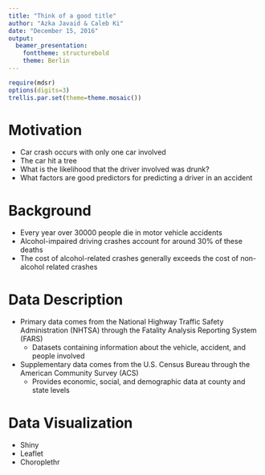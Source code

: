 ```yaml
---
title: "Think of a good title"
author: "Azka Javaid & Caleb Ki"
date: "December 15, 2016"
output:
  beamer_presentation:
    fonttheme: structurebold
    theme: Berlin
---
```


```r
require(mdsr)
options(digits=3)
trellis.par.set(theme=theme.mosaic())
```

# Motivation
- Car crash occurs with only one car involved
- The car hit a tree
- What is the likelihood that the driver involved was drunk?
- What factors are good predictors for predicting a driver in an accident

# Background
- Every year over 30000 people die in motor vehicle accidents
- Alcohol-impaired driving crashes account for around 30% of these deaths
- The cost of alcohol-related crashes generally exceeds the cost of non-alcohol related crashes

# Data Description
- Primary data comes from the National Highway Traffic Safety Administration (NHTSA) through the Fatality Analysis Reporting System (FARS)
    - Datasets containing information about the vehicle, accident, and people involved
- Supplementary data comes from the U.S. Census Bureau through the American Community Survey (ACS)
    - Provides economic, social, and demographic data at county and state levels

# Data Visualization
- Shiny
- Leaflet
- Choroplethr


